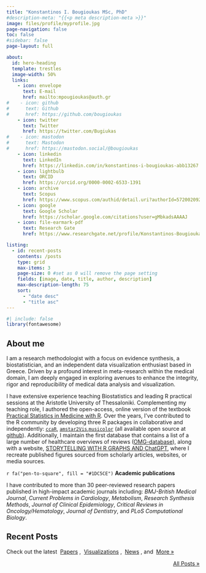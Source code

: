```yaml
---
title: "Konstantinos I. Bougioukas MSc, PhD"
#description-meta: "{{<p meta description-meta >}}"
image: files/profile/myprofile.jpg
page-navigation: false
toc: false
#sidebar: false
page-layout: full

about:
  id: hero-heading
  template: trestles
  image-width: 50%
  links:
    - icon: envelope
      text: E-mail
      href: mailto:mpougioukas@auth.gr
#    - icon: github
#      text: Github
#      href: https://github.com/bougioukas
    - icon: twitter
      text: Twitter
      href: https://twitter.com/Bugiukas
#    - icon: mastodon
#      text: Mastodon
#      href: https://mastodon.social/@bougioukas      
    - icon: linkedin
      text: LinkedIn
      href: https://linkedin.com/in/konstantinos-i-bougioukas-abb13267
    - icon: lightbulb
      text: ORCID
      href: https://orcid.org/0000-0002-6533-1391
    - icon: archive
      text: Scopus
      href: https://www.scopus.com/authid/detail.uri?authorId=57200209201
    - icon: google
      text: Google Scholar
      href: https://scholar.google.com/citations?user=gMbkadsAAAAJ
    - icon: file-earmark-pdf
      text: Research Gate
      href: https://www.researchgate.net/profile/Konstantinos-Bougioukas

listing:
  - id: recent-posts
    contents: /posts
    type: grid
    max-items: 3
    page-size: 0 #set as 0 will remove the page setting
    fields: [image, date, title, author, description]
    max-description-length: 75
    sort: 
      - "date desc"
      - "title asc"
---
```



```r
#| include: false
library(fontawesome)
```



:::{#hero-heading}

## About me

I am a research methodologist with a focus on evidence synthesis, a biostatistician, and an independent data visualization enthusiast based in Greece.
Driven by a profound interest in meta-research within the medical domain, I am deeply engaged in exploring avenues to enhance the integrity, rigor and reproducibility of medical data analysis and visualization.


I have extensive experience teaching Biostatistics and leading R practical sessions at the Aristotle University of Thessaloniki. Complementing my teaching role, I authored the open-access, online version of the textbook [Practical Statistics in Medicine with R](https://practical-stats-med-r.netlify.app/). 
Over the years, I've contributed to the R community by developing three R packages in collaborative and independently: [`ccaR`](https://github.com/thdiakon/ccaR), [`amstar2Vis`](https://github.com/bougioukas/amstar2Vis),[`musicolor`](https://github.com/bougioukas/musicolor) (all available open source at [github](https://github.com/bougioukas/)).
Additionally, I maintain the first database that contains a list of a large number of healthcare overviews of reviews ([OMG-database](https://overviews-database.netlify.app/)), along with a website, [
STORYTELLING WITH R GRAPHS AND ChatGPT](https://bougioukas.github.io/storytelling/), where I recreate published figures sourced from scholarly articles, websites, or media sources.


`r fa("pen-to-square", fill = "#1DC5CE")` **Academic publications**

I have contributed to more than 30 peer-reviewed research papers published in high-impact academic journals including: *BMJ-British Medical Journal*, *Current Problems in Cardiology*, *Metabolism*, *Research Synthesis Methods*, *Journal of Clinical Epidemiology*, *Critical Reviews in Oncology/Hematology*, *Journal of Dentistry*, and *PLoS Computational Biology*.

:::



## Recent Posts
Check out the latest &nbsp;[Papers](posts.qmd#category=paper)&nbsp;,
&nbsp;[Visualizations](posts.qmd#category=visualization)&nbsp;,
&nbsp;[News](posts.qmd#category=news)&nbsp;, and &nbsp;[More »](/posts.qmd)

:::{#recent-posts}
:::

<p align="right">[All Posts »](/posts.qmd)</p>